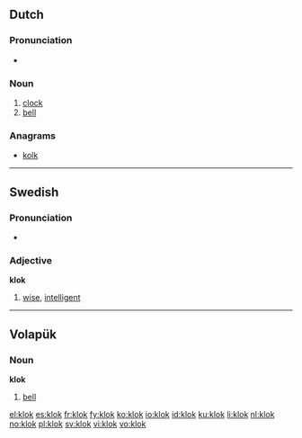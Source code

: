 ==Dutch==

===Pronunciation===
*{{audio|Nl-klok.ogg|audio}}

===Noun===
{{nl-noun|g=f|klokken}}

# [[clock]]
# [[bell]]

===Anagrams===
* [[kolk]]

----

==Swedish==
{{sv-adj-reg}}

===Pronunciation===
*{{audio|Sv-klok.ogg|audio}}

===Adjective===
'''klok'''

# [[wise]], [[intelligent]]

----

==Volapük==

===Noun===
'''klok'''

# [[bell]]

[[el:klok]]
[[es:klok]]
[[fr:klok]]
[[fy:klok]]
[[ko:klok]]
[[io:klok]]
[[id:klok]]
[[ku:klok]]
[[li:klok]]
[[nl:klok]]
[[no:klok]]
[[pl:klok]]
[[sv:klok]]
[[vi:klok]]
[[vo:klok]]